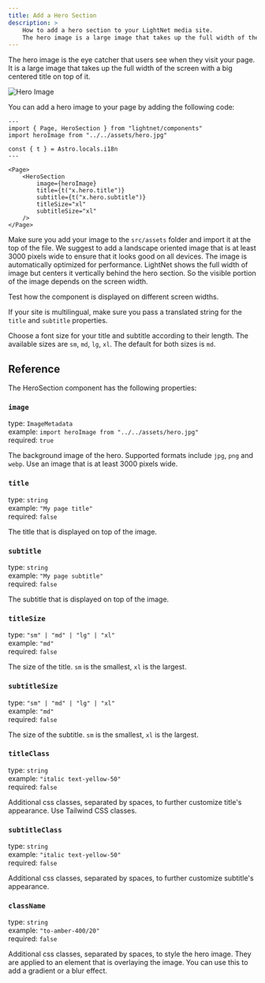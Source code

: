 ```yaml
---
title: Add a Hero Section
description: >
    How to add a hero section to your LightNet media site.
    The hero image is a large image that takes up the full width of the screen with a big centered title on top of it.
---
```




The hero image is the eye catcher that users see when they visit your page. 
It is a large image that takes up the full width of the screen with a big centered title on top of it.

![Hero Image](./images/hero.webp)

You can add a hero image to your page by adding the following code:

```astro
---
import { Page, HeroSection } from "lightnet/components"
import heroImage from "../../assets/hero.jpg"

const { t } = Astro.locals.i18n
---

<Page>
    <HeroSection
        image={heroImage}
        title={t("x.hero.title")}
        subtitle={t("x.hero.subtitle")}
        titleSize="xl"
        subtitleSize="xl"
    />
</Page>
```

Make sure you add your image to the `src/assets` folder and import it at the top of the file.
We suggest to add a landscape oriented image that is at least 3000 pixels wide to ensure that it looks good on all devices.
The image is automatically optimized for performance. LightNet shows the full width of image but centers it vertically behind the 
hero section. So the visible portion of the image depends on the screen width.

<Aside type="caution">
Test how the component is displayed on different screen widths.
</Aside>

If your site is multilingual, make sure you pass a translated string for the `title` and `subtitle` properties. 

Choose a font size for your title and subtitle according to their length. The available sizes are `sm`, `md`, `lg`, `xl`.
The default for both sizes is `md`.

## Reference

The HeroSection component has the following properties:

### `image`

type: `ImageMetadata` \
example: `import heroImage from "../../assets/hero.jpg"` \
required: `true`

The background image of the hero. Supported formats include `jpg`, `png` and `webp`. Use an image that is at least 3000 pixels wide.

### `title`

type: `string` \
example: `"My page title"` \
required: `false`

The title that is displayed on top of the image.

### `subtitle`

type: `string` \
example: `"My page subtitle"` \
required: `false`

The subtitle that is displayed on top of the image.

### `titleSize`

type: `"sm" | "md" | "lg" | "xl"` \
example: `"md"` \
required: `false`

The size of the title. `sm` is the smallest, `xl` is the largest.

### `subtitleSize`

type: `"sm" | "md" | "lg" | "xl"` \
example: `"md"` \
required: `false`

The size of the subtitle. `sm` is the smallest, `xl` is the largest.

### `titleClass`

type: `string` \
example: `"italic text-yellow-50"` \
required: `false`

Additional css classes, separated by spaces, to further customize title's appearance.
Use Tailwind CSS classes.

### `subtitleClass`

type: `string` \
example: `"italic text-yellow-50"` \
required: `false`

Additional css classes, separated by spaces, to further customize subtitle's appearance.

### `className`

type: `string` \
example: `"to-amber-400/20"` \
required: `false`

Additional css classes, separated by spaces, to style the hero image. They are applied to an element that is overlaying the image.
You can use this to add a gradient or a blur effect.